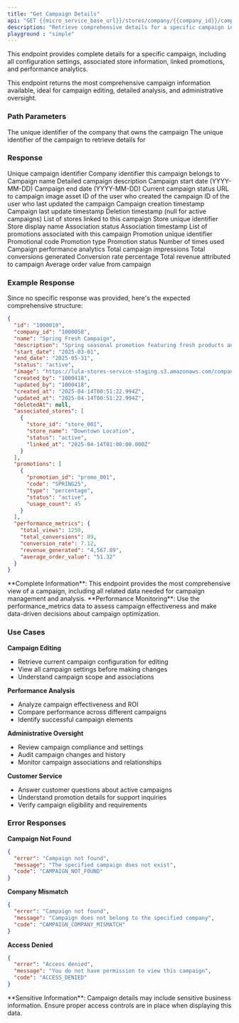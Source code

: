 ---
title: "Get Campaign Details"
api: "GET {{micro_service_base_url}}/stores/company/{{company_id}}/campaigns/{{campaign_id}}"
description: "Retrieve comprehensive details for a specific campaign including full configuration, associated stores, and performance metrics."
playground : "simple"
---

This endpoint provides complete details for a specific campaign, including all configuration settings, associated store information, linked promotions, and performance analytics.

<Info>
This endpoint returns the most comprehensive campaign information available, ideal for campaign editing, detailed analysis, and administrative oversight.
</Info>

### Path Parameters

<ParamField path="company_id" type="string" required>
  The unique identifier of the company that owns the campaign
</ParamField>

<ParamField path="campaign_id" type="string" required>
  The unique identifier of the campaign to retrieve details for
</ParamField>

### Response

<ResponseField name="id" type="string">
  Unique campaign identifier
</ResponseField>

<ResponseField name="company_id" type="string">
  Company identifier this campaign belongs to
</ResponseField>

<ResponseField name="name" type="string">
  Campaign name
</ResponseField>

<ResponseField name="description" type="string">
  Detailed campaign description
</ResponseField>

<ResponseField name="start_date" type="string">
  Campaign start date (YYYY-MM-DD)
</ResponseField>

<ResponseField name="end_date" type="string">
  Campaign end date (YYYY-MM-DD)
</ResponseField>

<ResponseField name="status" type="string">
  Current campaign status
</ResponseField>

<ResponseField name="image" type="string">
  URL to campaign image asset
</ResponseField>

<ResponseField name="created_by" type="string">
  ID of the user who created the campaign
</ResponseField>

<ResponseField name="updated_by" type="string">
  ID of the user who last updated the campaign
</ResponseField>

<ResponseField name="created_at" type="string">
  Campaign creation timestamp
</ResponseField>

<ResponseField name="updated_at" type="string">
  Campaign last update timestamp
</ResponseField>

<ResponseField name="deletedAt" type="string">
  Deletion timestamp (null for active campaigns)
</ResponseField>

<ResponseField name="associated_stores" type="array">
  List of stores linked to this campaign

  <Expandable title="Store Association">
    <ResponseField name="store_id" type="string">Store unique identifier</ResponseField>
    <ResponseField name="store_name" type="string">Store display name</ResponseField>
    <ResponseField name="status" type="string">Association status</ResponseField>
    <ResponseField name="linked_at" type="string">Association timestamp</ResponseField>
  </Expandable>
</ResponseField>

<ResponseField name="promotions" type="array">
  List of promotions associated with this campaign

  <Expandable title="Campaign Promotions">
    <ResponseField name="promotion_id" type="string">Promotion unique identifier</ResponseField>
    <ResponseField name="code" type="string">Promotional code</ResponseField>
    <ResponseField name="type" type="string">Promotion type</ResponseField>
    <ResponseField name="status" type="string">Promotion status</ResponseField>
    <ResponseField name="usage_count" type="integer">Number of times used</ResponseField>
  </Expandable>
</ResponseField>

<ResponseField name="performance_metrics" type="object">
  Campaign performance analytics

  <Expandable title="Performance Data">
    <ResponseField name="total_views" type="integer">Total campaign impressions</ResponseField>
    <ResponseField name="total_conversions" type="integer">Total conversions generated</ResponseField>
    <ResponseField name="conversion_rate" type="number">Conversion rate percentage</ResponseField>
    <ResponseField name="revenue_generated" type="string">Total revenue attributed to campaign</ResponseField>
    <ResponseField name="average_order_value" type="string">Average order value from campaign</ResponseField>
  </Expandable>
</ResponseField>

### Example Response

Since no specific response was provided, here's the expected comprehensive structure:

```json
{
  "id": "1000010",
  "company_id": "1000058",
  "name": "Spring Fresh Campaign",
  "description": "Spring seasonal promotion featuring fresh products and outdoor essentials",
  "start_date": "2025-03-01",
  "end_date": "2025-05-31",
  "status": "active",
  "image": "https://lula-stores-service-staging.s3.amazonaws.com/company/1000058/campaigns/1000010/1744591882710.webp",
  "created_by": "1000418",
  "updated_by": "1000418",
  "created_at": "2025-04-14T00:51:22.994Z",
  "updated_at": "2025-04-14T00:51:22.994Z",
  "deletedAt": null,
  "associated_stores": [
    {
      "store_id": "store_001",
      "store_name": "Downtown Location",
      "status": "active",
      "linked_at": "2025-04-14T01:00:00.000Z"
    }
  ],
  "promotions": [
    {
      "promotion_id": "promo_001",
      "code": "SPRING25",
      "type": "percentage",
      "status": "active",
      "usage_count": 45
    }
  ],
  "performance_metrics": {
    "total_views": 1250,
    "total_conversions": 89,
    "conversion_rate": 7.12,
    "revenue_generated": "4,567.89",
    "average_order_value": "51.32"
  }
}
```

<Note>
**Complete Information**: This endpoint provides the most comprehensive view of a campaign, including all related data needed for campaign management and analysis.
</Note>

<Tip>
**Performance Monitoring**: Use the performance_metrics data to assess campaign effectiveness and make data-driven decisions about campaign optimization.
</Tip>

### Use Cases

<Accordion title="Campaign Detail Use Cases">

**Campaign Editing**
- Retrieve current campaign configuration for editing
- View all campaign settings before making changes
- Understand campaign scope and associations

**Performance Analysis**
- Analyze campaign effectiveness and ROI
- Compare performance across different campaigns
- Identify successful campaign elements

**Administrative Oversight**
- Review campaign compliance and settings
- Audit campaign changes and history
- Monitor campaign associations and relationships

**Customer Service**
- Answer customer questions about active campaigns
- Understand promotion details for support inquiries
- Verify campaign eligibility and requirements

</Accordion>

### Error Responses

<Accordion title="Common Error Scenarios">

**Campaign Not Found**
```json
{
  "error": "Campaign not found",
  "message": "The specified campaign does not exist",
  "code": "CAMPAIGN_NOT_FOUND"
}
```

**Company Mismatch**
```json
{
  "error": "Campaign not found",
  "message": "Campaign does not belong to the specified company",
  "code": "CAMPAIGN_COMPANY_MISMATCH"
}
```

**Access Denied**
```json
{
  "error": "Access denied",
  "message": "You do not have permission to view this campaign",
  "code": "ACCESS_DENIED"
}
```

</Accordion>

<Warning>
**Sensitive Information**: Campaign details may include sensitive business information. Ensure proper access controls are in place when displaying this data.
</Warning>
